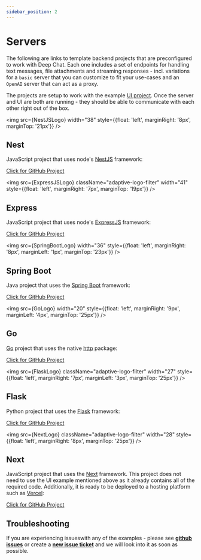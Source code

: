 ```yaml
---
sidebar_position: 2
---
```


# Servers


The following are links to template backend projects that are preconfigured to work with Deep Chat. Each one includes a set of endpoints for
handling text messages, file attachments and streaming responses - incl. variations for a `basic` server that you can
customize to fit your use-cases and an `OpenAI` server that can act as a proxy.

The projects are setup to work with the example [UI project](https://github.com/OvidijusParsiunas/deep-chat/tree/main/example-servers/ui).
Once the server and UI are both are running - they should be able to communicate with each other right out of the box.

<img src={NestJSLogo} width="38" style={{float: 'left', marginRight: '8px', marginTop: '21px'}} />

## Nest

JavaScript project that uses node's [NestJS](https://nestjs.com/) framework:

[Click for GitHub Project](https://github.com/OvidijusParsiunas/deep-chat/tree/main/example-servers/node/nestjs)

<img
  src={ExpressJSLogo}
  className="adaptive-logo-filter"
  width="41"
  style={{float: 'left', marginRight: '7px', marginTop: '19px'}}
/>

## Express

JavaScript project that uses node's [ExpressJS](https://expressjs.com/) framework:

[Click for GitHub Project](https://github.com/OvidijusParsiunas/deep-chat/tree/main/example-servers/node/express)

<img src={SpringBootLogo} width="36" style={{float: 'left', marginRight: '8px', marginLeft: '1px', marginTop: '23px'}} />

## Spring Boot

Java project that uses the [Spring Boot](https://spring.io/projects/spring-boot) framework:

[Click for GitHub Project](https://github.com/OvidijusParsiunas/deep-chat/tree/main/example-servers/java/springboot)

<img src={GoLogo} width="20" style={{float: 'left', marginRight: '9px', marginLeft: '4px', marginTop: '25px'}} />

## Go

[Go](https://go.dev/) project that uses the native [http](https://pkg.go.dev/net/http) package:

[Click for GitHub Project](https://github.com/OvidijusParsiunas/deep-chat/tree/main/example-servers/go)

<img
  src={FlaskLogo}
  className="adaptive-logo-filter"
  width="27"
  style={{float: 'left', marginRight: '7px', marginLeft: '3px', marginTop: '25px'}}
/>

## Flask

Python project that uses the [Flask](https://flask.palletsprojects.com/en/2.3.x/) framework:

[Click for GitHub Project](https://github.com/OvidijusParsiunas/deep-chat/tree/main/example-servers/python/flask)

<img
  src={NextLogo}
  className="adaptive-logo-filter"
  width="28"
  style={{float: 'left', marginRight: '8px', marginTop: '25px'}}
/>

## Next

JavaScript project that uses the [Next](https://nextjs.org/) framework. This project does not need to use the UI example mentioned above
as it already contains all of the required code. Additionally, it is ready to be deployed to a hosting platform
such as [Vercel](https://vercel.com/):

[Click for GitHub Project](https://github.com/OvidijusParsiunas/deep-chat/tree/main/example-servers/nextjs)

## Troubleshooting

If you are experiencing issueswith any of the examples - please see [**github issues**](https://github.com/OvidijusParsiunas/deep-chat/issues) or create
a [**new issue ticket**](https://github.com/OvidijusParsiunas/deep-chat/issues/new) and we will look into
it as soon as possible.
